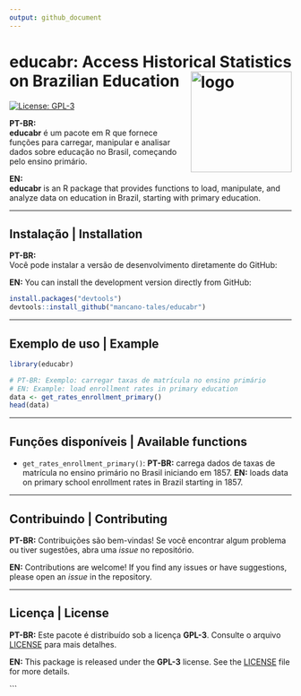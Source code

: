 ```yaml
---
output: github_document
---
```


# educabr: Access Historical Statistics on Brazilian Education <img align="right" src="man/figures/logo-gemini.png.png?raw=true" alt="logo" width="180">

[![License: GPL-3](https://img.shields.io/badge/License-GPL--3-blue.svg)](LICENSE)


**PT-BR:**  
**educabr** é um pacote em R que fornece funções para carregar, manipular e analisar dados sobre educação no Brasil, começando pelo ensino primário.  

**EN:**  
**educabr** is an R package that provides functions to load, manipulate, and analyze data on education in Brazil, starting with primary education.  

---

## Instalação | Installation

**PT-BR:**  
Você pode instalar a versão de desenvolvimento diretamente do GitHub:  

**EN:**
You can install the development version directly from GitHub:


```r
install.packages("devtools")
devtools::install_github("mancano-tales/educabr")
```


---

## Exemplo de uso | Example

```r
library(educabr)

# PT-BR: Exemplo: carregar taxas de matrícula no ensino primário
# EN: Example: load enrollment rates in primary education
data <- get_rates_enrollment_primary()
head(data)
```

---

## Funções disponíveis | Available functions

* `get_rates_enrollment_primary()`:
  **PT-BR:** carrega dados de taxas de matrícula no ensino primário no Brasil iniciando em 1857.
  **EN:** loads data on primary school enrollment rates in Brazil starting in 1857.

---

## Contribuindo | Contributing

**PT-BR:**
Contribuições são bem-vindas!
Se você encontrar algum problema ou tiver sugestões, abra uma *issue* no repositório.

**EN:**
Contributions are welcome!
If you find any issues or have suggestions, please open an *issue* in the repository.

---

## Licença | License

**PT-BR:**
Este pacote é distribuído sob a licença **GPL-3**.
Consulte o arquivo [LICENSE](LICENSE) para mais detalhes.

**EN:**
This package is released under the **GPL-3** license.
See the [LICENSE](LICENSE) file for more details.

```
